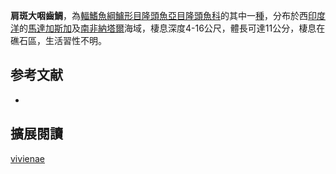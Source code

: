 {{Speciesbox
| image = 
| image_width = 250px
| status = NE
| status_system = IUCN3.1
| genus = Macropharyngodon
| species = vivienae
| authority = [[Randall|Randall]], 1978
| synonyms = 
}}

'''肩斑大咽齒鯛'''，為[[輻鰭魚綱|輻鰭魚綱]][[鱸形目|鱸形目]][[隆頭魚亞目|隆頭魚亞目]][[隆頭魚科|隆頭魚科]]的其中一[[種|種]]，分布於西[[印度洋|印度洋]]的[[馬達加斯加|馬達加斯加]]及[[南非|南非]][[納塔爾|納塔爾]]海域，棲息深度4-16公尺，體長可達11公分，棲息在礁石區，生活習性不明。

==参考文献==
*{{FishBase_species|genus=Macropharyngodon|species=vivienae|year=2013|month=8}}
== 擴展閱讀 ==
{{refbegin}}
{{wikispecies-inline|Macropharyngodon vivienae|肩斑大咽齒鯛}}
{{refend}}
{{Taxonbar|from=Q3226849}}

[[Category:大咽齒鯛屬|vivienae]]


{{鱸形目小作品}}